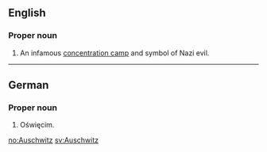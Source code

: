 ==English==

===Proper noun===
{{en-proper noun}}

# An infamous [[concentration camp]] and symbol of Nazi evil.

----

==German==

===Proper noun===
{{infl|de|proper noun}}

# Oświęcim.

{{wikipedia}}

[[no:Auschwitz]]
[[sv:Auschwitz]]